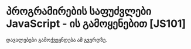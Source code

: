 # პროგრამირების საფუძვლები JavaScript - ის გამოყენებით [JS101]
 
დავალებები გამოქვეყნდება ამ გვერდზე.